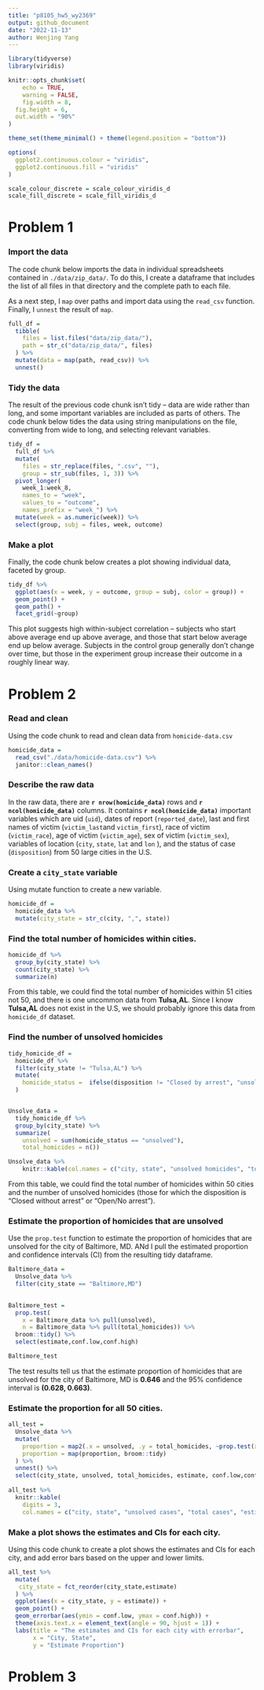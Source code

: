 ```yaml
---
title: "p8105_hw5_wy2369"
output: github_document
date: "2022-11-13"
author: Wenjing Yang
---
```


```r
library(tidyverse)
library(viridis)

knitr::opts_chunk$set(
	echo = TRUE,
	warning = FALSE,
	fig.width = 8, 
  fig.height = 6,
  out.width = "90%"
)

theme_set(theme_minimal() + theme(legend.position = "bottom"))

options(
  ggplot2.continuous.colour = "viridis",
  ggplot2.continuous.fill = "viridis"
)

scale_colour_discrete = scale_colour_viridis_d
scale_fill_discrete = scale_fill_viridis_d
```

# Problem 1

### Import the data

The code chunk below imports the data in individual spreadsheets contained in `./data/zip_data/`. To do this, I create a dataframe that includes the list of all files in that directory and the complete path to each file. 

As a next step, I `map` over paths and import data using the `read_csv` function. Finally, I `unnest` the result of `map`.

```r
full_df = 
  tibble(
    files = list.files("data/zip_data/"),
    path = str_c("data/zip_data/", files)
  ) %>% 
  mutate(data = map(path, read_csv)) %>% 
  unnest()
```

### Tidy the data

The result of the previous code chunk isn't tidy -- data are wide rather than long, and some important variables are included as parts of others. The code chunk below tides the data using string manipulations on the file, converting from wide to long, and selecting relevant variables. 

```r
tidy_df = 
  full_df %>% 
  mutate(
    files = str_replace(files, ".csv", ""),
    group = str_sub(files, 1, 3)) %>% 
  pivot_longer(
    week_1:week_8,
    names_to = "week",
    values_to = "outcome",
    names_prefix = "week_") %>% 
  mutate(week = as.numeric(week)) %>% 
  select(group, subj = files, week, outcome)
```

### Make a plot

Finally, the code chunk below creates a plot showing individual data, faceted by group. 

```r
tidy_df %>% 
  ggplot(aes(x = week, y = outcome, group = subj, color = group)) + 
  geom_point() + 
  geom_path() + 
  facet_grid(~group)
```

This plot suggests high within-subject correlation -- subjects who start above average end up above average, and those that start below average end up below average. Subjects in the control group generally don't change over time, but those in the experiment group increase their outcome in a roughly linear way. 

# Problem 2

### Read and clean

Using the code chunk to read and clean data from `homicide-data.csv`

```r
homicide_data = 
  read_csv("./data/homicide-data.csv") %>% 
  janitor::clean_names()
```

### Describe the raw data

In the raw data, there are **`r nrow(homicide_data)`** rows and **`r ncol(homicide_data)`** columns. It contains **`r ncol(homicide_data)`** important variables which are uid (`uid`), dates of report (`reported_date`), last and first names of victim (`victim_last`and `victim_first`), race of victim (`victim_race`), age of victim (`victim_age`), sex of victim (`victim_sex`), variables of location (`city`, `state`, `lat` and `lon` ), and the status of case (`disposition`) from 50 large cities in the U.S.

### Create a `city_state` variable

Using mutate function to create a new variable. 

```r
homicide_df = 
  homicide_data %>% 
  mutate(city_state = str_c(city, ",", state)) 
```

### Find the total number of homicides within cities.

```r
homicide_df %>% 
  group_by(city_state) %>% 
  count(city_state) %>% 
  summarize(n) 
```

From this table, we could find the total number of homicides within 51 cities not 50, and there is one uncommon data from **Tulsa,AL**. Since I know **Tulsa,AL** does not exist in the U.S, we should probably ignore this data from `homicide_df` dataset. 

### Find the number of unsolved homicides

```r
tidy_homicide_df = 
  homicide_df %>% 
  filter(city_state != "Tulsa,AL") %>% 
  mutate(
    homicide_status =  ifelse(disposition != "Closed by arrest", "unsolved", "solved")
  )


Unsolve_data = 
  tidy_homicide_df %>% 
  group_by(city_state) %>% 
  summarize(
    unsolved = sum(homicide_status == "unsolved"),
    total_homicides = n())

Unsolve_data %>% 
    knitr::kable(col.names = c("city, state", "unsolved homicides", "total homicides"))
```

From this table, we could find the total number of homicides within 50 cities and the number of unsolved homicides (those for which the disposition is “Closed without arrest” or “Open/No arrest”).

### Estimate the proportion of homicides that are unsolved

Use the `prop.test` function to estimate the proportion of homicides that are unsolved for the city of Baltimore, MD. ANd I pull the estimated proportion and confidence intervals (CI) from the resulting tidy dataframe.

```r
Baltimore_data = 
  Unsolve_data %>%
  filter(city_state == "Baltimore,MD")

  
Baltimore_test = 
  prop.test(
    x = Baltimore_data %>% pull(unsolved),
    n = Baltimore_data %>% pull(total_homicides)) %>% 
  broom::tidy() %>% 
  select(estimate,conf.low,conf.high)

Baltimore_test
```

The test results tell us that the estimate proportion of homicides that are unsolved for the city of Baltimore, MD is **0.646** and the 95% confidence interval is **(0.628, 0.663)**. 

### Estimate the proportion for all 50 cities. 

```r
all_test = 
  Unsolve_data %>% 
  mutate(
    proportion = map2(.x = unsolved, .y = total_homicides, ~prop.test(x = .x, n = .y)),
    proportion = map(proportion, broom::tidy)
  ) %>% 
  unnest() %>% 
  select(city_state, unsolved, total_homicides, estimate, conf.low,conf.high)
  
all_test %>% 
  knitr::kable(
    digits = 3,
    col.names = c("city, state", "unsolved cases", "total cases", "estimate proportion", "lower CI", "upper CI"))

```

### Make a plot shows the estimates and CIs for each city. 

Using this code chunk to create a plot shows the estimates and CIs for each city, and add error bars based on the upper and lower limits.

```r
all_test %>% 
  mutate(
   city_state = fct_reorder(city_state,estimate) 
  ) %>% 
  ggplot(aes(x = city_state, y = estimate)) +
  geom_point() +
  geom_errorbar(aes(ymin = conf.low, ymax = conf.high)) +
  theme(axis.text.x = element_text(angle = 90, hjust = 1)) +
  labs(title = "The estimates and CIs for each city with errorbar",
       x = "City, State",
       y = "Estimate Proportion") 

```

# Problem 3





